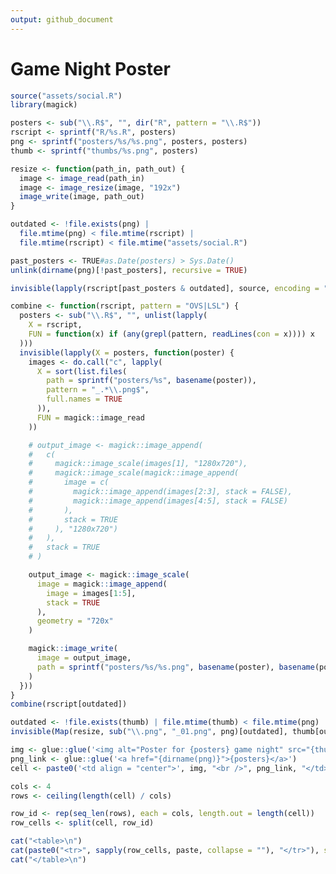 ```yaml
---
output: github_document
---
```


# Game Night Poster

```r
source("assets/social.R")
library(magick)

posters <- sub("\\.R$", "", dir("R", pattern = "\\.R$"))
rscript <- sprintf("R/%s.R", posters)
png <- sprintf("posters/%s/%s.png", posters, posters)
thumb <- sprintf("thumbs/%s.png", posters)

resize <- function(path_in, path_out) {
  image <- image_read(path_in)
  image <- image_resize(image, "192x")
  image_write(image, path_out)
}

outdated <- !file.exists(png) |
  file.mtime(png) < file.mtime(rscript) |
  file.mtime(rscript) < file.mtime("assets/social.R")

past_posters <- TRUE#as.Date(posters) > Sys.Date()
unlink(dirname(png)[!past_posters], recursive = TRUE)

invisible(lapply(rscript[past_posters & outdated], source, encoding = "UTF-8"))

combine <- function(rscript, pattern = "OVS|LSL") {
  posters <- sub("\\.R$", "", unlist(lapply(
    X = rscript,
    FUN = function(x) if (any(grepl(pattern, readLines(con = x)))) x
  )))
  invisible(lapply(X = posters, function(poster) {
    images <- do.call("c", lapply(
      X = sort(list.files(
        path = sprintf("posters/%s", basename(poster)),
        pattern = "_.*\\.png$",
        full.names = TRUE
      )),
      FUN = magick::image_read
    ))

    # output_image <- magick::image_append(
    #   c(
    #     magick::image_scale(images[1], "1280x720"),
    #     magick::image_scale(magick::image_append(
    #       image = c(
    #         magick::image_append(images[2:3], stack = FALSE),
    #         magick::image_append(images[4:5], stack = FALSE)
    #       ),
    #       stack = TRUE
    #     ), "1280x720")
    #   ),
    #   stack = TRUE
    # )

    output_image <- magick::image_scale(
      image = magick::image_append(
        image = images[1:5],
        stack = TRUE
      ),
      geometry = "720x"
    )

    magick::image_write(
      image = output_image,
      path = sprintf("posters/%s/%s.png", basename(poster), basename(poster))
    )
  }))
}
combine(rscript[outdated])

outdated <- !file.exists(thumb) | file.mtime(thumb) < file.mtime(png)
invisible(Map(resize, sub("\\.png", "_01.png", png)[outdated], thumb[outdated]))
```

```r
img <- glue::glue('<img alt="Poster for {posters} game night" src="{thumb}" width="192" height="108" />')
png_link <- glue::glue('<a href="{dirname(png)}">{posters}</a>')
cell <- paste0('<td align = "center">', img, "<br />", png_link, "</td>")

cols <- 4
rows <- ceiling(length(cell) / cols)

row_id <- rep(seq_len(rows), each = cols, length.out = length(cell))
row_cells <- split(cell, row_id)

cat("<table>\n")
cat(paste0("<tr>", sapply(row_cells, paste, collapse = ""), "</tr>"), sep = "")
cat("</table>\n")
```
